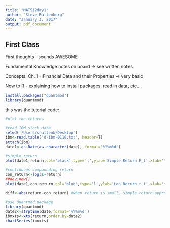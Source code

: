 ---
title: "MAT512day1"
author: "Steve Ruttenberg"
date: "January 3, 2017"
output: pdf_document
---

## First Class

First thoughts - sounds AWESOME

Fundamental Knowledge notes on board -> see written notes

Concepts: Ch. 1 - Financial Data and their Properties -> very basic

Now to R - explaining how to install packages, read in data, etc....
```{r}
install.packages("quantmod")
library(quantmod)
```

this was the tutorial code:
```{r}
#plot the returns

#read IBM stock data
setwd('/Users/sruttenb/Desktop')
ibm<-read.table('d-ibm-0110.txt', header=T)
attach(ibm)
date1<-as.Date(as.character(date), format='%Y%m%d')

#simple return
plot(date1,return,col='black',type='l',ylab='Simple Return R_t',xlab='Year')

#continuous compounding return
con_return<-log(1+return)
##dev.new()
plot(date1,con_return,col='blue',type='l',ylab='Log Return r_t',xlab='Year')

diff<-abs(return-con_return) #when return is small, simple return approximately equals to continuous compounded return 

```


```{r}
#use Quantmod package
library(quantmod)
date2<-strptime(date,format='%Y%m%d')
ibmxts<-xts(return,order.by=date2)
chartSeries(ibmxts)
```

